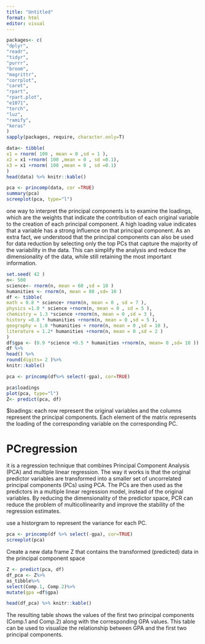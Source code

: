 ```yaml
---
title: "Untitled"
format: html
editor: visual
---
```



```r
packages<- c(
"dplyr",
"readr",
"tidyr",
"purrr",
"broom",
"magrittr",
"corrplot",
"caret",
"rpart",
"rpart.plot",
"e1071",
"torch",
"luz",
"ramify",
"keras"
)
sapply(packages, require, character.only=T)
```

```r
data<- tibble(
x1 = rnorm( 100 , mean = 0 ,sd = 1 ),
x2 = x1 +rnorm( 100 ,mean = 0 , sd =0.1),
x3 = x1 +rnorm( 100 ,mean = 0 , sd =0.1)
)
head(data) %>% knitr::kable()

```

```r
pca <- princomp(data, cor =TRUE)
summary(pca)
screeplot(pca, type="l")
```
one way to interpret the principal components is to examine the loadings, which are the weights that indicate the contribution of each original variable to the creation of each principal component. A high loading value indicates that a variable has a strong influence on that principal component. As an extra fact, we understood that the principal components can also be used for data reduction by selecting only the top PCs that capture the majority of the variability in the data. This can simplify the analysis and reduce the dimensionality of the data, while still retaining the most important information.

```r
set.seed( 42 )
n<- 500
science<- rnorm(n, mean = 60 ,sd = 10 )
humanities <- rnorm(n, mean = 80 ,sd= 10 )
df <- tibble(
math = 0.8 * science+ rnorm(n, mean = 0 , sd = 7 ),
physics =1.0 * science +rnorm(n, mean = 0 , sd = 5 ),
chemistry = 1.3 *science +rnorm(n, mean = 0 ,sd = 3 ),
history =0.8 * humanities +rnorm(n, mean = 0 ,sd = 5 ),
geography = 1.0 *humanities + rnorm(n, mean = 0 ,sd = 10 ),
literature = 1.2* humanities +rnorm(n, mean = 0 ,sd = 2 )
)
df$gpa <- (0.9 *science +0.5 * humanities +rnorm(n, mean= 0 ,sd= 10 )) * 4 / 100
df %>%
head() %>%
round(digits= 2 )%>%
knitr::kable()
```
```r
pca <- princomp(df%>% select(-gpa), cor=TRUE)

pca$loadings
plot(pca, type="l")
Z<- predict(pca, df)
```

$loadings: each row represent the original variables and the columns represent the principal components. Each element of the matrix represents the loading of the corresponding variable on the corresponding PC.



# PCregression

it is a regression technique that combines Principal Component Analysis (PCA) and multiple linear regression. The way it works is that the original predictor variables are transformed into a smaller set of uncorrelated principal components (PCs) using PCA. The PCs are then used as the predictors in a multiple linear regression model, instead of the original variables. By reducing the dimensionality of the predictor space, PCR can reduce the problem of multicollinearity and improve the stability of the regression estimates.

use a historgram to represent the variance for each PC.
```r
pca <- princomp(df %>% select(-gpa), cor=TRUE)
screeplot(pca)
```


Create a new data frame Z that contains the transformed (predicted) data in the principal component space

```r
Z <- predict(pca, df)
df_pca <- Z%>%
as_tibble%>%
select(Comp.1, Comp.2)%>%
mutate(gpa =df$gpa)

head(df_pca) %>% knitr::kable()
```

The resulting table shows the values of the first two principal components (Comp.1 and Comp.2) along with the corresponding GPA values. This table can be used to visualize the relationship between GPA and the first two principal components.

